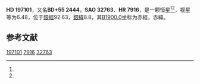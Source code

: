 {{Starbox begin
| name = HD 197101
}}
{{Starbox observe
| epoch = [[J2000.0|J2000.0]]
| constell = {{星座名待查}}<ref name=SIMBAD>{{cite web
 | url=http://simbad.u-strasbg.fr/simbad/sim-id?Ident=HR+7916
 | title=Pulsating variable Star
 | publisher=Centre de Données astronomiques de Strasbourg
 | work=SIMBAD
 | accessdate=2012-07-13
 | archive-date=2019-07-27
 | archive-url=https://web.archive.org/web/20190727211249/http://simbad.u-strasbg.fr/simbad/sim-id%3FIdent%3DHR%2B7916
 | dead-url=no
 }}</ref><ref name=DATA>{{cite web
 | url=http://vizier.u-strasbg.fr/viz-bin/VizieR-5?-out.add=.&-source=5050&-corr=PK=HR&-out.max=9999&HR=7916
 | title=VizieR Detailed Page
 | accessdate=2012-07-13
 | archive-date=2016-03-04
 | archive-url=https://web.archive.org/web/20160304201413/http://vizier.u-strasbg.fr/viz-bin/VizieR-5?-out.add=.&-source=5050&-corr=PK=HR&-out.max=9999&HR=7916
 | dead-url=no
 }}</ref>
| 星官 = 
| ra = {{RA|20|39|0.2}}<ref name=SIMBAD /><ref name=DATA />
| dec = {{DEC|+56|0|18}}<ref name=SIMBAD /><ref name=DATA />
| appmag_v = 6.48<ref name=SIMBAD /><ref name=DATA />
}}
{{Starbox character
| class = F2Vn<ref name=SIMBAD /><ref name=DATA />
| b-v = <ref name=SIMBAD /><ref name=DATA />
| u-b = <ref name=SIMBAD /><ref name=DATA />
| r-i = <ref name=SIMBAD /><ref name=DATA />
| variable = 
}}
{{Starbox astrometry
| radial_v = 
| prop_mo_ra = -1
| parallax = 
| p_error = 
}}
{{Starbox catalog
| names =BD+55 2444，[[SAO星表|SAO]] 32763，[[HD星表|HD]] 197101，[[HR星表|HR]] 7916}}
{{Starbox reference |Simbad=HR+7916}}
{{Starbox end}}

'''HD 197101'''，又名'''BD+55 2444'''，'''SAO 32763'''、'''HR 7916'''，是一颗恒星<ref name=SIMBAD /><ref name=DATA />，视星等为6.48，位于[[銀道座標系|銀經]]92.63，[[銀道座標系|銀緯]]8.8，其[[B1900.0|B1900.0]]坐标为赤經{{RA|20|36|24.9}}，赤緯{{DEC|+55|8.8|9}}。

== 参考文献 ==
{{reflist}}

{{star-stub}}

[[Category:HD和HDE天體|197101]]
[[Category:HR天體|7916]]
[[Category:SAO天體|32763]]